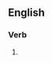 ==English==

===Verb===
{{head|en|present participle}}

# {{present participle of|colonize|lang=en|nocat=1}}